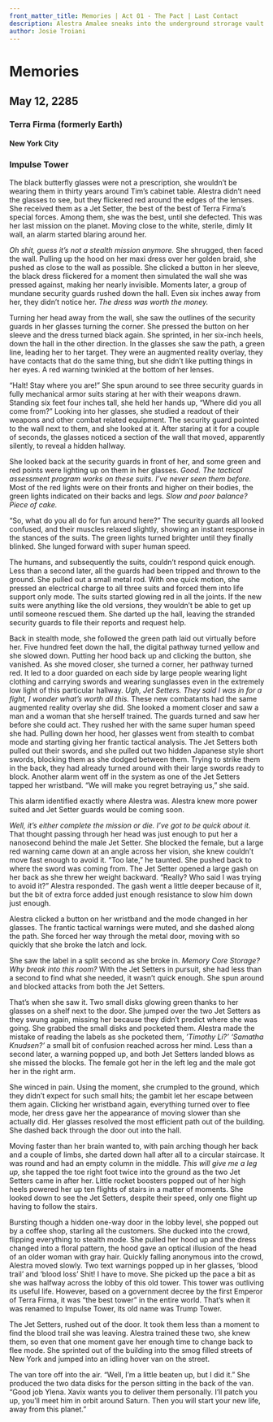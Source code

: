 ```yaml
---
front_matter_title: Memories | Act 01 - The Pact | Last Contact
description: Alestra Amalee sneaks into the underground strorage vault of Terra Firma's Empire to steal... data disks?!
author: Josie Troiani
---
```

# Memories

## May 12, 2285

### Terra Firma (formerly Earth)

#### New York City

### Impulse Tower

The black butterfly glasses were not a prescription, she wouldn’t be wearing them in thirty years around Tim’s cabinet table. Alestra didn’t need the glasses to see, but they flickered red around the edges of the lenses. She received them as a Jet Setter, the best of the best of Terra Firma’s special forces. Among them, she was the best, until she defected. This was her last mission on the planet. Moving close to the white, sterile, dimly lit wall, an alarm started blaring around her.

*Oh shit, guess it’s not a stealth mission anymore.* She shrugged, then faced the wall. Pulling up the hood on her maxi dress over her golden braid, she pushed as close to the wall as possible. She clicked a button in her sleeve, the black dress flickered for a moment then simulated the wall she was pressed against, making her nearly invisible. Moments later, a group of mundane security guards rushed down the hall. Even six inches away from her, they didn’t notice her. *The dress was worth the money.*

Turning her head away from the wall, she saw the outlines of the security guards in her glasses turning the corner. She pressed the button on her sleeve and the dress turned black again. She sprinted, in her six-inch heels, down the hall in the other direction. In the glasses she saw the path, a green line, leading her to her target. They were an augmented reality overlay, they have contacts that do the same thing, but she didn’t like putting things in her eyes. A red warning twinkled at the bottom of her lenses.

“Halt! Stay where you are!” She spun around to see three security guards in fully mechanical armor suits staring at her with their weapons drawn. Standing six feet four inches tall, she held her hands up, “Where did you all come from?” Looking into her glasses, she studied a readout of their weapons and other combat related equipment. The security guard pointed to the wall next to them, and she looked at it. After staring at it for a couple of seconds, the glasses noticed a section of the wall that moved, apparently silently, to reveal a hidden hallway.

She looked back at the security guards in front of her, and some green and red points were lighting up on them in her glasses. *Good. The tactical assessment program works on these suits. I’ve never seen them before.* Most of the red lights were on their fronts and higher on their bodies, the green lights indicated on their backs and legs. *Slow and poor balance? Piece of cake.*

“So, what do you all do for fun around here?” The security guards all looked confused, and their muscles relaxed slightly, showing an instant response in the stances of the suits. The green lights turned brighter until they finally blinked. She lunged forward with super human speed.

The humans, and subsequently the suits, couldn’t respond quick enough. Less than a second later, all the guards had been tripped and thrown to the ground. She pulled out a small metal rod. With one quick motion, she pressed an electrical charge to all three suits and forced them into life support only mode. The suits started glowing red in all the joints. If the new suits were anything like the old versions, they wouldn’t be able to get up until someone rescued them. She darted up the hall, leaving the stranded security guards to file their reports and request help.

Back in stealth mode, she followed the green path laid out virtually before her. Five hundred feet down the hall, the digital pathway turned yellow and she slowed down. Putting her hood back up and clicking the button, she vanished. As she moved closer, she turned a corner, her pathway turned red. It led to a door guarded on each side by large people wearing light clothing and carrying swords and wearing sunglasses even in the extremely low light of this particular hallway. *Ugh, Jet Setters. They said I was in for a fight, I wonder what’s worth all this.* These new combatants had the same augmented reality overlay she did. She looked a moment closer and saw a man and a woman that she herself trained. The guards turned and saw her before she could act. They rushed her with the same super human speed she had. Pulling down her hood, her glasses went from stealth to combat mode and starting giving her frantic tactical analysis. The Jet Setters both pulled out their swords, and she pulled out two hidden Japanese style short swords, blocking them as she dodged between them. Trying to strike them in the back, they had already turned around with their large swords ready to block. Another alarm went off in the system as one of the Jet Setters tapped her wristband. “We will make you regret betraying us,” she said.

This alarm identified exactly where Alestra was. Alestra knew more power suited and Jet Setter guards would be coming soon.

*Well, it’s either complete the mission or die. I’ve got to be quick about it.* That thought passing through her head was just enough to put her a nanosecond behind the male Jet Setter. She blocked the female, but a large red warning came down at an angle across her vision, she knew couldn’t move fast enough to avoid it. “Too late,” he taunted. She pushed back to where the sword was coming from. The Jet Setter opened a large gash on her back as she threw her weight backward. “Really? Who said I was trying to avoid it?” Alestra responded. The gash went a little deeper because of it, but the bit of extra force added just enough resistance to slow him down just enough.

Alestra clicked a button on her wristband and the mode changed in her glasses. The frantic tactical warnings were muted, and she dashed along the path. She forced her way through the metal door, moving with so quickly that she broke the latch and lock.

She saw the label in a split second as she broke in. *Memory Core Storage? Why break into this room?* With the Jet Setters in pursuit, she had less than a second to find what she needed, it wasn’t quick enough. She spun around and blocked attacks from both the Jet Setters.

That’s when she saw it. Two small disks glowing green thanks to her glasses on a shelf next to the door. She jumped over the two Jet Setters as they swung again, missing her because they didn’t predict where she was going. She grabbed the small disks and pocketed them. Alestra made the mistake of reading the labels as she pocketed them, *’Timothy Li?’ ‘Samatha Knudsen?’* a small bit of confusion reached across her mind. Less than a second later, a warning popped up, and both Jet Setters landed blows as she missed the blocks. The female got her in the left leg and the male got her in the right arm.

She winced in pain. Using the moment, she crumpled to the ground, which they didn’t expect for such small hits; the gambit let her escape between them again. Clicking her wristband again, everything turned over to flee mode, her dress gave her the appearance of moving slower than she actually did. Her glasses resolved the most efficient path out of the building. She dashed back through the door out into the hall.

Moving faster than her brain wanted to, with pain arching though her back and a couple of limbs, she darted down hall after all to a circular staircase. It was round and had an empty column in the middle. *This will give me a leg up,* she tapped the toe right foot twice into the ground as the two Jet Setters came in after her. Little rocket boosters popped out of her high heels powered her up ten flights of stairs in a matter of moments. She looked down to see the Jet Setters, despite their speed, only one flight up having to follow the stairs.

Bursting though a hidden one-way door in the lobby level, she popped out by a coffee shop, starling all the customers. She ducked into the crowd, flipping everything to stealth mode. She pulled her hood up and the dress changed into a floral pattern, the hood gave an optical illusion of the head of an older woman with gray hair. Quickly falling anonymous into the crowd, Alestra moved slowly. Two text warnings popped up in her glasses, ‘blood trail’ and ‘blood loss’ Shit! I have to move. She picked up the pace a bit as she was halfway across the lobby of this old tower. This tower was outliving its useful life. However, based on a government decree by the first Emperor of Terra Firma, it was “the best tower” in the entire world. That’s when it was renamed to Impulse Tower, its old name was Trump Tower.

The Jet Setters, rushed out of the door. It took them less than a moment to find the blood trail she was leaving. Alestra trained these two, she knew them, so even that one moment gave her enough time to change back to flee mode. She sprinted out of the building into the smog filled streets of New York and jumped into an idling hover van on the street.

The van tore off into the air. “Well, I’m a little beaten up, but I did it.” She produced the two data disks for the person sitting in the back of the van. “Good job Ylena. Xavix wants you to deliver them personally. I’ll patch you up, you’ll meet him in orbit around Saturn. Then you will start your new life, away from this planet.”
